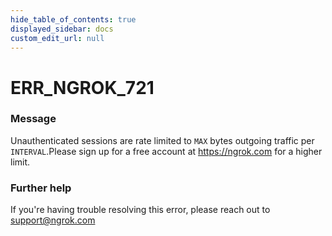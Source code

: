 ```yaml
---
hide_table_of_contents: true
displayed_sidebar: docs
custom_edit_url: null
---
```



# ERR_NGROK_721

### Message
Unauthenticated sessions are rate limited to `MAX` bytes outgoing traffic per `INTERVAL`.Please sign up for a free account at https://ngrok.com for a higher limit.

### Further help
If you're having trouble resolving this error, please reach out to [support@ngrok.com](mailto:support@ngrok.com?subject=Help%20with%20ERR_NGROK_721)


<ErrorDetails error='err_ngrok_721' />
